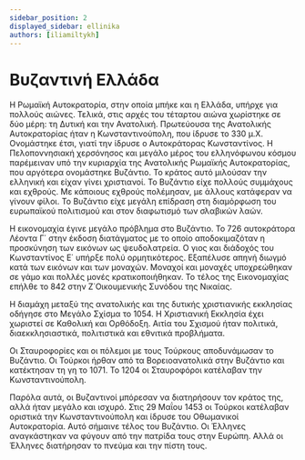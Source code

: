 ```yaml
---
sidebar_position: 2
displayed_sidebar: ellinika
authors: [iliamiltykh]
---
```


# Βυζαντινή Ελλάδα

Η Ρωμαϊκή Αυτοκρατορία, στην οποία μπήκε και η Ελλάδα, υπήρχε για πολλούς αιώνες. Τελικά, στις αρχές του τέταρτου αιώνα χωρίστηκε σε δύο μέρη: τη Δυτική και την Ανατολική. Πρωτεύουσα της Ανατολικής Αυτοκρατορίας ήταν η Κωνσταντινούπολη, που ίδρυσε το 330 μ.Χ. Ονομάστηκε έτσι, γιατί την ίδρυσε ο Αυτοκράτορας Κωνσταντίνος. Η Πελοποννησιακή χερσόνησος και μεγάλο μέρος του ελληνόφωνου κόσμου παρέμειναν υπό την κυριαρχία της Ανατολικής Ρωμαϊκής Αυτοκρατορίας, που αργότερα ονομάστηκε Βυζάντιο. Το κράτος αυτό μιλούσαν την ελληνική και είχαν γίνει χριστιανοί. Το Βυζάντιο είχε πολλούς συμμάχους και εχθρούς. Με κάποιους εχθρούς πολέμησαν, με άλλους κατάφεραν να γίνουν φίλοι. Το Βυζάντιο είχε μεγάλη επίδραση στη διαμόρφωση του ευρωπαϊκού πολιτισμού και στον διαφωτισμό των σλαβικών λαών.

Η εικονομαχία έγινε μεγάλο πρόβλημα στο Βυζάντιο. Το 726 αυτοκράτορα Λέοντα Γ΄ στην έκδοση διατάγματος με το οποίο αποδοκιμαζόταν η προσκύνηση των εικόνων ως ψευδολατρεία. Ο γιος και διάδοχός του Κωνσταντίνος Ε΄ υπήρξε πολύ ορμητικότερος. Εξαπέλυσε απηνή διωγμό κατά των εικόνων και των μοναχών. Μοναχοί και μοναχές υποχρεώθηκαν σε γάμο και πολλές μονές κρατικοποιήθηκαν. Το τέλος της Εικονομαχίας επήλθε το 842 στην Ζ΄Οικουμενικής Συνόδου της Νικαίας.

Η διαμάχη μεταξύ της ανατολικής και της δυτικής χριστιανικής εκκλησίας οδήγησε στο Μεγάλο Σχίσμα το 1054. Η Χριστιανική Εκκλησία έχει χωριστεί σε Καθολική και Ορθόδοξη. Αιτία του Σχισμού ήταν πολιτικά, διαεκκλησιαστικά, πολιτιστικά και εθνιτικά προβλήματα.

Οι Σταυροφορίες και οι πόλεμοι με τους Τούρκους αποδυνάμωσαν το Βυζάντιο. Oι Τούρκοι ήρθαν από τα Βορειοανατολικά στην Βυζάντιο και κατέκτησαν τη γη το 1071. Το 1204 οι Σταυροφόροι κατέλαβαν την Κωνσταντινούπολη.

Παρόλα αυτά, οι Βυζαντινοί μπόρεσαν να διατηρήσουν τον κράτος της, αλλά ήταν μεγάλο και ισχυρό. Στις 29 Μαΐου 1453 οι Τούρκοι κατέλαβαν οριστικά την Κωνσταντινούπολη και ίδρυσε του Οθωμανικοί Αυτοκρατορία. Αυτό σήμαινε τέλος του Βυζάντιο. Οι Έλληνες αναγκάστηκαν να φύγουν από την πατρίδα τους στην Ευρώπη. Αλλά oι Έλληνες διατήρησαν το πνεύμα και την πίστη τους.


<!-- 

<Home />
-->